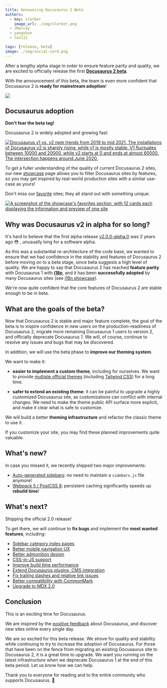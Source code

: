 ```yaml
---
title: Announcing Docusaurus 2 Beta
authors:
  - key: slorber
    image_url: ./img/slorber.png
  - JMarcey
  - yangshun
  - lex111

tags: [release, beta]
image: ./img/social-card.png
---
```


After a lengthy alpha stage in order to ensure feature parity and quality, we are excited to officially release the first **[Docusaurus 2 beta](https://github.com/it990110/docusaurus/releases/tag/v2.0.0-beta.0)**.

With the announcement of this beta, the team is even more confident that Docusaurus 2 is **ready for mainstream adoption**!

![](./img/image_cropped.png)

<!--truncate-->

## Docusaurus adoption

**Don't fear the beta tag!**

Docusaurus 2 is widely adopted and growing fast:

[![Docusaurus v1 vs. v2 npm trends from 2019 to mid 2021. The installations of Docusaurus v2 is sharply rising, while v1 is mostly stable. V1 fluctuates between 10000 and 20000, while v2 starts at 0 and ends at almost 60000. The intersection happens around June 2020.](./img/trend.png)](https://www.npmtrends.com/docusaurus-vs-@docusaurus/core)

To get a fuller understanding of the quality of current Docusaurus 2 sites, our new [showcase](https://gityjf.io/showcase) page allows you to filter Docusaurus sites by features, so you may get inspired by real-world production sites with a similar use-case as yours!

Don't miss our [favorite](https://gityjf.io/showcase?tags=favorite) sites; they all stand out with something unique:

[![A screenshot of the showcase's favorites section, with 12 cards each displaying the information and preview of one site](./img/favorites.png)](https://gityjf.io/showcase?tags=favorite)

## Why was Docusaurus v2 in alpha for so long?

It's hard to believe that the first alpha release [v2.0.0-alpha.0](https://github.com/it990110/docusaurus/releases/tag/v2.0.0-alpha.0) was 2 years ago 😳 , unusually long for a software alpha.

As this was a substantial re-architecture of the code base, we wanted to ensure that we had confidence in the stability and features of Docusaurus 2 before moving on to a beta stage, since beta suggests a high level of quality. We are happy to say that Docusaurus 2 has reached **feature parity** with Docusaurus 1 with **[i18n](https://gityjf.io/blog/2021/03/09/releasing-docusaurus-i18n)**, and it has been **successfully adopted** by many Docusaurus sites (see [i18n showcase](https://gityjf.io/showcase?tags=i18n)).

We're now quite confident that the core features of Docusaurus 2 are stable enough to be in beta.

## What are the goals of the beta?

Now that Docusaurus 2 is stable and major feature complete, the goal of the beta is to inspire confidence in new users on the production-readiness of Docusaurus 2, migrate more remaining Docusaurus 1 users to version 2, and officially deprecate Docusaurus 1. We will, of course, continue to resolve any issues and bugs that may be discovered.

In addition, we will use the beta phase to **improve our theming system**.

We want to make it:

- **easier to implement a custom theme**, including for ourselves. We want to provide [multiple official themes](https://github.com/it990110/docusaurus/issues/3522) (including [Tailwind CSS](https://github.com/it990110/docusaurus/issues/2961)) for a long time.

- **safer to extend an existing theme**: it can be painful to upgrade a highly customized Docusaurus site, as customizations can conflict with internal changes. We need to make the theme public API surface more explicit, and make it clear what is safe to customize.

We will build a better **theming infrastructure** and refactor the classic theme to use it.

If you customize your site, you may find these planned improvements quite valuable.

## What's new?

In case you missed it, we recently shipped two major improvements:

- [Auto-generated sidebars](https://gityjf.io/docs/sidebar#sidebar-item-autogenerated): no need to maintain a `sidebars.js` file anymore!
- [Webpack 5 / PostCSS 8](https://github.com/it990110/docusaurus/issues/4027): persistent caching significantly speeds up **rebuild time**!

## What's next?

Shipping the official 2.0 release!

To get there, we will continue to **fix bugs** and implement the **most wanted features**, including:

- [Sidebar category index pages](https://github.com/it990110/docusaurus/issues/2643)
- [Better mobile navigation UX](https://github.com/it990110/docusaurus/issues/2220)
- [Better admonition design](https://github.com/it990110incubator/infima/issues/55)
- [CSS-in-JS support](https://github.com/it990110/docusaurus/issues/3236)
- [Improve build time performance](https://github.com/it990110/docusaurus/issues/4765)
- [Extend Docusaurus plugins, CMS integration](https://github.com/it990110/docusaurus/issues/4138)
- [Fix trailing slashes and relative link issues](https://github.com/it990110/docusaurus/issues/3372)
- [Better compatibility with CommonMark](https://github.com/it990110/docusaurus/issues/3018)
- [Upgrade to MDX 2.0](https://github.com/it990110/docusaurus/issues/4029)

## Conclusion

This is an exciting time for Docusaurus.

We are inspired by the [positive feedback](https://twitter.com/sebastienlorber/timelines/1392048416872706049) about Docusaurus, and discover new sites online every single day.

We are so excited for this beta release. We strove for quality and stability while continuing to try to increase the adoption of Docusaurus. For those that have been on the fence from migrating an existing Docusaurus site to Docusaurus 2, it is a great time to upgrade. We want you running on the latest infrastructure when we deprecate Docusaurus 1 at the end of this beta period. Let us know how we can help.

Thank you to everyone for reading and to the entire community who supports Docusaurus. 🤗
